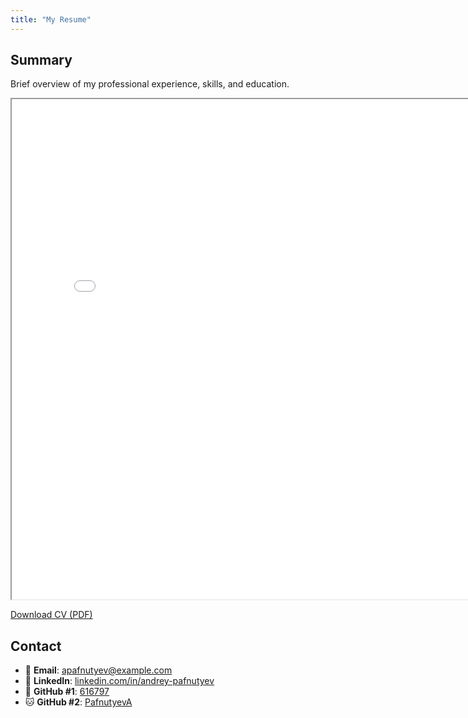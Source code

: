 ```yaml
---
title: "My Resume"
---
```


## Summary

Brief overview of my professional experience, skills, and education.

<iframe 
  width="800" 
  height="800" 
  src="AndreyPafnutyev_Resume.pdf">
</iframe>

[Download CV (PDF)](AndreyPafnutyev_Resume.pdf)

## Contact

- 📧 **Email**: [apafnutyev@example.com](mailto:apafnutyev@example.com)  
- 💼 **LinkedIn**: [linkedin.com/in/andrey-pafnutyev](https://www.linkedin.com/in/andrey-pafnutyev/)  
- 🐙 **GitHub #1**: [616797](https://github.com/616797)  
- 🐱 **GitHub #2**: [PafnutyevA](https://github.com/PafnutyevA)